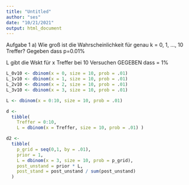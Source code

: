 ```yaml
---
title: "Untitled"
author: "ses"
date: "10/21/2021"
output: html_document
---
```


Aufgabe 1
a) Wie groß ist die Wahrscheinlichkeit für genau k = 0, 1, ..., 10 Treffer? Gegeben dass p=0.01%


L gibt die Wskt für x Treffer bei 10 Versuchen GEGEBEN dass = 1%
```r
L_0v10 <- dbinom(x = 0, size = 10, prob = .01)
L_1v10 <- dbinom(x = 1, size = 10, prob = .01)
L_2v10 <- dbinom(x = 2, size = 10, prob = .01)
L_3v10 <- dbinom(x = 3, size = 10, prob = .01)

L <- dbinom(x = 0:10, size = 10, prob = .01) 
```


```r
d <-
  tibble(
    Treffer = 0:10,
    L = dbinom(x = Treffer, size = 10, prob = .01) )
```



```r
d2 <-
  tibble(
    p_grid = seq(0,1, by = .01),
    prior = 1,
    L = dbinom(x = 3, size = 10, prob = p_grid),
    post_unstand = prior * L,
    post_stand = post_unstand / sum(post_unstand)
  )
```

